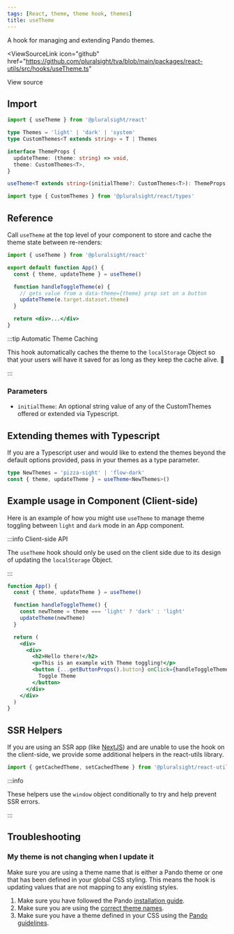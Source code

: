 ```yaml
---
tags: [React, theme, theme hook, themes]
title: useTheme
---
```



<p className="size-xxl">A hook for managing and extending Pando themes.</p>

<ViewSourceLink
  icon="github"
  href="https://github.com/pluralsight/tva/blob/main/packages/react-utils/src/hooks/useTheme.ts"
>
  View source
</ViewSourceLink>

## Import

```javascript
import { useTheme } from '@pluralsight/react'
```

```typescript
type Themes = 'light' | 'dark' | 'system'
type CustomThemes<T extends string> = T | Themes

interface ThemeProps {
  updateTheme: (theme: string) => void,
  theme: CustomThemes<T>,
}

useTheme<T extends string>(initialTheme?: CustomThemes<T>): ThemeProps
```

```javascript
import type { CustomThemes } from '@pluralsight/react/types'
```

## Reference

Call `useTheme` at the top level of your component to store and cache the theme state between re-renders:

```jsx showLineNumbers {4}
import { useTheme } from '@pluralsight/react'

export default function App() {
  const { theme, updateTheme } = useTheme()

  function handleToggleTheme(e) {
    // gets value from a data-theme={theme} prop set on a button
    updateTheme(e.target.dataset.theme)
  }

  return <div>...</div>
}
```

:::tip Automatic Theme Caching

This hook automatically caches the theme to the `localStorage` Object so that your users will have it saved for as long as they keep the cache alive. :tada:

:::

### Parameters

- `initialTheme`: An optional string value of any of the CustomThemes offered or extended via Typescript.

## Extending themes with Typescript

If you are a Typescript user and would like to extend the themes beyond the default options provided, pass in your themes as a type parameter.

```typescript
type NewThemes = 'pizza-sight' | 'flow-dark'
const { theme, updateTheme } = useTheme<NewThemes>()
```

## Example usage in Component (Client-side)

Here is an example of how you might use `useTheme` to manage theme toggling between `light` and `dark` mode in an App component.

:::info Client-side API

The `useTheme` hook should only be used on the client side due to its design
of updating the `localStorage` Object.

:::

```jsx showLineNumbers {2}
function App() {
  const { theme, updateTheme } = useTheme()

  function handleToggleTheme() {
    const newTheme = theme === 'light' ? 'dark' : 'light'
    updateTheme(newTheme)
  }

  return (
    <div>
      <div>
        <h2>Hello there!</h2>
        <p>This is an example with Theme toggling!</p>
        <button {...getButtonProps().button} onClick={handleToggleTheme}>
          Toggle Theme
        </button>
      </div>
    </div>
  )
}
```

## SSR Helpers

If you are using an SSR app (like [NextJS](https://nextjs.org/)) and are unable to use the hook on the client-side, we provide some additional helpers in the react-utils library.

```javascript
import { getCachedTheme, setCachedTheme } from '@pluralsight/react-utils'
```

:::info

These helpers use the `window` object conditionally to try and help prevent
SSR errors.

:::

## Troubleshooting

### My theme is not changing when I update it

Make sure you are using a theme name that is either a Pando theme or one that has been defined in your global CSS styling. This means the hook is updating values that are not mapping to any existing styles.

1. Make sure you have followed the Pando [installation guide](../../learn/get-started/installation/index.mdx).
2. Make sure you are using the [correct theme names](#import).
3. Make sure you have a theme defined in your CSS using the [Pando guidelines](../general/themes/index.mdx).
